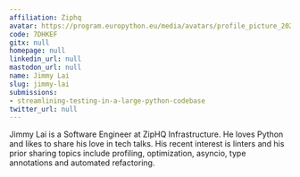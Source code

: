 ```yaml
---
affiliation: Ziphq
avatar: https://program.europython.eu/media/avatars/profile_picture_202105_HCxWsMb.jpg
code: 7DHKEF
gitx: null
homepage: null
linkedin_url: null
mastodon_url: null
name: Jimmy Lai
slug: jimmy-lai
submissions:
- streamlining-testing-in-a-large-python-codebase
twitter_url: null
---
```


Jimmy Lai is a Software Engineer at ZipHQ Infrastructure. He loves Python and likes to share his love in tech talks. His recent interest is linters and his prior sharing topics include profiling, optimization, asyncio, type annotations and automated refactoring.
